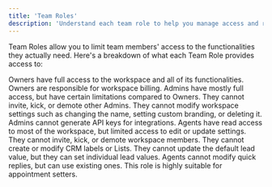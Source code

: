 ```yaml
---
title: 'Team Roles'
description: 'Understand each team role to help you manage access and responsibilities within your workspace.'
---
```


Team Roles allow you to limit team members' access to the functionalities they actually need. Here's a breakdown of what each Team Role provides access to:

<AccordionGroup>
	<Accordion title="Owner">Owners have full access to the workspace and all of its functionalities. Owners are responsible for workspace billing.</Accordion>
	<Accordion title="Admin">Admins have mostly full access, but have certain limitations compared to Owners. They cannot invite, kick, or demote other Admins. They cannot modify workspace settings such as changing the name, setting custom branding, or deleting it. Admins cannot generate API keys for integrations.</Accordion>
	<Accordion title="Agent">Agents have read access to most of the workspace, but limited access to edit or update settings. They cannot invite, kick, or demote workspace members. They cannot create or modify CRM labels or Lists. They cannot update the default lead value, but they can set individual lead values. Agents cannot modify quick replies, but can use existing ones. This role is highly suitable for appointment setters.</Accordion>
</AccordionGroup>